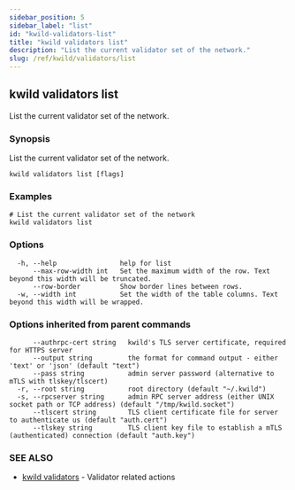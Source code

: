 ```yaml
---
sidebar_position: 5
sidebar_label: "list"
id: "kwild-validators-list"
title: "kwild validators list"
description: "List the current validator set of the network."
slug: /ref/kwild/validators/list
---
```


## kwild validators list

List the current validator set of the network.

### Synopsis

List the current validator set of the network.

```
kwild validators list [flags]
```

### Examples

```
# List the current validator set of the network
kwild validators list
```

### Options

```
  -h, --help                help for list
      --max-row-width int   Set the maximum width of the row. Text beyond this width will be truncated.
      --row-border          Show border lines between rows.
  -w, --width int           Set the width of the table columns. Text beyond this width will be wrapped.
```

### Options inherited from parent commands

```
      --authrpc-cert string   kwild's TLS server certificate, required for HTTPS server
      --output string         the format for command output - either 'text' or 'json' (default "text")
      --pass string           admin server password (alternative to mTLS with tlskey/tlscert)
  -r, --root string           root directory (default "~/.kwild")
  -s, --rpcserver string      admin RPC server address (either UNIX socket path or TCP address) (default "/tmp/kwild.socket")
      --tlscert string        TLS client certificate file for server to authenticate us (default "auth.cert")
      --tlskey string         TLS client key file to establish a mTLS (authenticated) connection (default "auth.key")
```

### SEE ALSO

* [kwild validators](/docs/ref/kwild/validators)	 - Validator related actions

